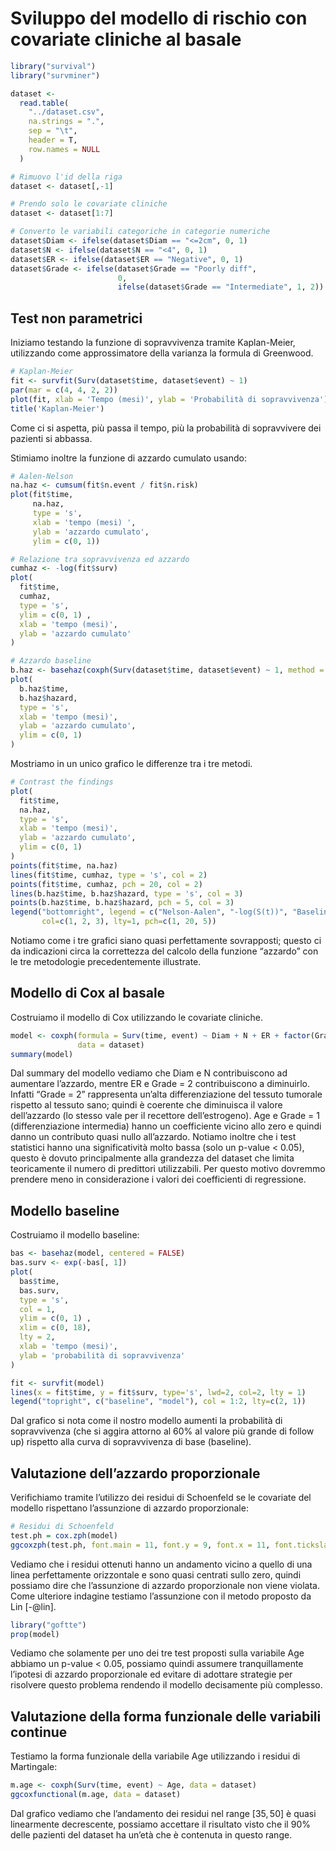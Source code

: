 # Sviluppo del modello di rischio con covariate cliniche al basale

```r
library("survival")
library("survminer")
```

```r
dataset <-
  read.table(
    "../dataset.csv",
    na.strings = ".",
    sep = "\t",
    header = T,
    row.names = NULL
  )

# Rimuovo l'id della riga
dataset <- dataset[,-1]

# Prendo solo le covariate cliniche
dataset <- dataset[1:7]

# Converto le variabili categoriche in categorie numeriche
dataset$Diam <- ifelse(dataset$Diam == "<=2cm", 0, 1)
dataset$N <- ifelse(dataset$N == "<4", 0, 1)
dataset$ER <- ifelse(dataset$ER == "Negative", 0, 1)
dataset$Grade <- ifelse(dataset$Grade == "Poorly diff",
                        0,
                        ifelse(dataset$Grade == "Intermediate", 1, 2))
```
## Test non parametrici
Iniziamo testando la funzione di sopravvivenza tramite Kaplan-Meier, utilizzando come approssimatore della varianza la formula di Greenwood.

```r
# Kaplan-Meier
fit <- survfit(Surv(dataset$time, dataset$event) ~ 1)
par(mar = c(4, 4, 2, 2))
plot(fit, xlab = 'Tempo (mesi)', ylab = 'Probabilità di sopravvivenza')
title('Kaplan-Meier')

```

Come ci si aspetta, più passa il tempo, più la probabilità di sopravvivere dei pazienti si abbassa.

\newpage

Stimiamo inoltre la funzione di azzardo cumulato usando:
\begin{itemize}
\item Lo stimatore di Aalen-Nelson
\item La relazione tra survival e azzardo $ S(t) = e^{-cumhaz(t)} $
\item L'azzardo baseline estratto dal fit di un modello nullo
\end{itemize}


```r
# Aalen-Nelson
na.haz <- cumsum(fit$n.event / fit$n.risk)
plot(fit$time,
     na.haz,
     type = 's',
     xlab = 'tempo (mesi) ',
     ylab = 'azzardo cumulato',
     ylim = c(0, 1))
```

```r
# Relazione tra sopravvivenza ed azzardo
cumhaz <- -log(fit$surv)
plot(
  fit$time,
  cumhaz,
  type = 's',
  ylim = c(0, 1) ,
  xlab = 'tempo (mesi)',
  ylab = 'azzardo cumulato'
)
```

```r
# Azzardo baseline
b.haz <- basehaz(coxph(Surv(dataset$time, dataset$event) ~ 1, method = "exact"))
plot(
  b.haz$time,
  b.haz$hazard,
  type = 's',
  xlab = 'tempo (mesi)',
  ylab = 'azzardo cumulato',
  ylim = c(0, 1)
)
```

Mostriamo in un unico grafico le differenze tra i tre metodi.
```r
# Contrast the findings
plot(
  fit$time,
  na.haz,
  type = 's',
  xlab = 'tempo (mesi)',
  ylab = 'azzardo cumulato',
  ylim = c(0, 1)
)
points(fit$time, na.haz)
lines(fit$time, cumhaz, type = 's', col = 2)
points(fit$time, cumhaz, pch = 20, col = 2)
lines(b.haz$time, b.haz$hazard, type = 's', col = 3)
points(b.haz$time, b.haz$hazard, pch = 5, col = 3)
legend("bottomright", legend = c("Nelson-Aalen", "-log(S(t))", "Baseline hazard from Cox"),
       col=c(1, 2, 3), lty=1, pch=c(1, 20, 5))
```
Notiamo come i tre grafici siano quasi perfettamente sovrapposti; questo ci da indicazioni circa la correttezza del calcolo della funzione "azzardo" con le tre metodologie precedentemente illustrate.

## Modello di Cox al basale
Costruiamo il modello di Cox utilizzando le covariate cliniche.
```r
model <- coxph(formula = Surv(time, event) ~ Diam + N + ER + factor(Grade) + Age,
               data = dataset)
summary(model)
```

Dal summary del modello vediamo che Diam e N contribuiscono ad aumentare l'azzardo, mentre ER e Grade = 2 contribuiscono a diminuirlo. Infatti "Grade = 2" rappresenta un'alta differenziazione del tessuto tumorale rispetto al tessuto sano; quindi è coerente che diminuisca il valore dell'azzardo (lo stesso vale per il recettore dell'estrogeno).
\newline
Age e Grade = 1 (differenziazione intermedia) hanno un coefficiente vicino allo zero e quindi danno un contributo quasi nullo all'azzardo.
\newline
Notiamo inoltre che i test statistici hanno una significatività molto bassa (solo un p-value < 0.05), questo è dovuto principalmente alla grandezza del dataset che limita teoricamente il numero di predittori utilizzabili.
Per questo motivo dovremmo prendere meno in considerazione i valori dei coefficienti di regressione.

## Modello baseline

Costruiamo il modello baseline:
```r
bas <- basehaz(model, centered = FALSE)
bas.surv <- exp(-bas[, 1])
plot(
  bas$time,
  bas.surv,
  type = 's',
  col = 1,
  ylim = c(0, 1) ,
  xlim = c(0, 18),
  lty = 2,
  xlab = 'tempo (mesi)',
  ylab = 'probabilità di sopravvivenza'
)

fit <- survfit(model)
lines(x = fit$time, y = fit$surv, type='s', lwd=2, col=2, lty = 1)
legend("topright", c("baseline", "model"), col = 1:2, lty=c(2, 1))
```
Dal grafico si nota come il nostro modello aumenti la probabilità di sopravvivenza (che si aggira attorno al 60% al valore più grande di follow up) rispetto alla curva di sopravvivenza di base (baseline).

\newpage

## Valutazione dell'azzardo proporzionale
Verifichiamo tramite l'utilizzo dei residui di Schoenfeld se le covariate del modello rispettano l'assunzione di azzardo proporzionale:

```r
# Residui di Schoenfeld
test.ph = cox.zph(model)
ggcoxzph(test.ph, font.main = 11, font.y = 9, font.x = 11, font.tickslab = 8)
```

Vediamo che i residui ottenuti hanno un andamento vicino a quello di una linea perfettamente orizzontale e sono quasi centrati sullo zero, quindi possiamo dire che l'assunzione di azzardo proporzionale non viene violata.
Come ulteriore indagine testiamo l'assunzione con il metodo proposto da Lin [-@lin].

```r
library("goftte")
prop(model)
```

Vediamo che solamente per uno dei tre test proposti sulla variabile Age abbiamo un p-value < 0.05, possiamo quindi assumere tranquillamente l'ipotesi di azzardo proporzionale ed evitare di adottare strategie per risolvere questo problema rendendo il modello decisamente più complesso.

\newpage

## Valutazione della forma funzionale delle variabili continue

Testiamo la forma funzionale della variabile Age utilizzando i residui di Martingale:
```r
m.age <- coxph(Surv(time, event) ~ Age, data = dataset)
ggcoxfunctional(m.age, data = dataset)
```
Dal grafico vediamo che l'andamento dei residui nel range $[35, 50]$ è quasi linearmente decrescente, possiamo accettare il risultato visto che il 90% delle pazienti del dataset ha un'età che è contenuta in questo range.